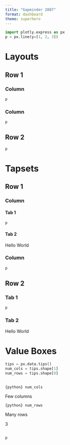 ```yaml
---
title: "Gapminder 2007"
format: dashboard
theme: superhero
---
```



```python
import plotly.express as px
p = px.line(y=[1, 2, 3])
```

# Layouts

## Row 1{height="30%"}

### Column {width="20%"}

```python
p
```

### Column {width="80%"}

```python
p
```


## Row 2{height="70%"}

```python
p
```

# Tapsets

## Row 1{height="30%"}

### Column {.tabset width="20%"}

#### Tab 1

```python
p
```

#### Tab 2

Hello World

### Column {width="80%"}

```python
p
```


## Row 2{.tabset height="70%"}

### Tab 1

```python
p
```

### Tab 2

Hello World

# Value Boxes

```python
tips = px.data.tips()
num_cols = tips.shape[1]
num_rows = tips.shape[0]
```

## {height="20%"}

::: {.valuebox title="Number of Columns" color="primary" icon="heart"}
`{python} num_cols`

Few columns
:::

::: {.valuebox title="Number of Rows" color="secondary" icon="arrow-down"}
`{python} num_rows`

Many rows
:::

::: {.valuebox title="Medium number" color="#5ba3b6" icon="bar-chart"}
3
:::

##

```python
p
```

